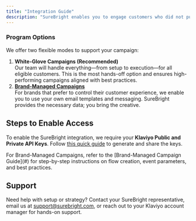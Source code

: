 ```yaml
---
title: "Integration Guide"
description: "SureBright enables you to engage customers who did not purchase a warranty at the time of checkout by sending personalized post-purchase emails across multiple channels."
---
```


### Program Options

We offer two flexible modes to support your campaign:

1. **White-Glove Campaigns (Recommended)**\
   Our team will handle everything—from setup to execution—for all eligible customers. This is the most hands-off option and ensures high-performing campaigns aligned with best practices.
2. [**Brand-Managed Campaigns**](/klaviyo-integration/brandManagedCampaignGuide)\
   For brands that prefer to control their customer experience, we enable you to use your own email templates and messaging. SureBright provides the necessary data; you bring the creative.

## Steps to Enable Access

To enable the SureBright integration, we require your **Klaviyo Public and Private API Keys**. Follow [this quick guide](https://app.storylane.io/share/gmb05pqr5zbj) to generate and share the keys.

<Note>
  For Brand-Managed Campaigns, refer to the [Brand-Managed Campaign Guide](#) for step-by-step instructions on flow creation, event parameters, and best practices.
</Note>

## Support

Need help with setup or strategy? Contact your SureBright representative, email us at [support@surebright.com](mailto:support@surebright.com), or reach out to your Klaviyo account manager for hands-on support.